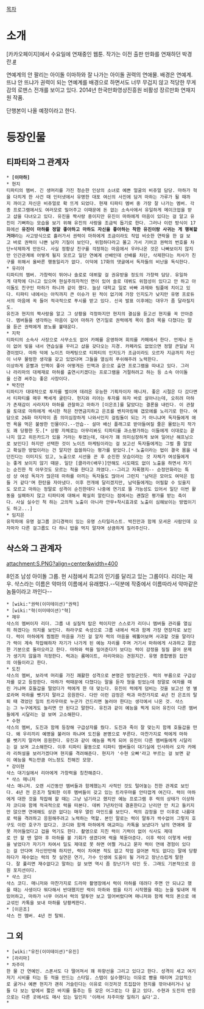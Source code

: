 [[목차]]

= 소개 =
[카카오페이지]에서 수요일에 연재중인 웹툰. 작가는 이전 출판 만화를 연재하던 박경란.[http://page.kakao.com/home/46908316?navi=1&inkatalk=0 #]

연예계의 안 팔리는 아이돌 이마하와 잘 나가는 아이돌 권력의 연애물. 배경은 연예계. 뜨냐 안 뜨냐가 권력이 되는 연예계를 배경으로 하면서도 너무 무겁지 않고 적당한 무게감의 로맨스 전개를 보이고 있다. 2014년 한국만화영상진흥원 비활성 장르만화 연재지원 작품.

단행본이 나올 예정이라고 한다.
= 등장인물 =
== 티파티와 그 관계자 ==
 * '''[이마하]'''
 * 현지
 티파티의 멤버. 긴 생머리를 가진 청순한 인상의 소녀로 예쁜 얼굴의 비쥬얼 담당. 마하가 혁을 다치게 한 사건 때 인터넷에서 유명한 대포 여신의 사진에 담겨 마하는 가루가 될 때까지 까이고 자신은 비쥬얼로 확 뜨게 되었다. 현재 티파티 멤버 중 가장 잘 나가는 멤버. 각종 프로그램에서도 여러모로 밀어주고 이때문에 돈 없는 소속사에서 유일하게 메이크업을 받고 샵을 다녀오고 있다. 유진을 짝사랑 중이지만 유진이 마하에게 마음이 있다는 걸 알고 유진이 기뻐하는 모습을 보기 위해 유진의 사랑을 조금씩 돕기로 한다. 그러나 이런 방식이 17화에선 '''유진이 마하를 정말 좋아하고 마하도 자신을 좋아하는 착한 유진이랑 사귀는 게 행복할 거야'''라는 사고방식으로 흘러가서 권력이 마하에게 조금이라도 작업 비슷한 연락을 한 걸 보고 바로 권력이 나쁜 남자 기질이 보인다, 위험하다라고 몰고 가서 기어코 권력의 번호를 차단+삭제하게 만든다. 사실 정황상 친구를 걱정하는 마음에서 우러나온 것은 나빠보이지 않지만 인간관계에 어떻게 될지 모르고 일단 연예계 선배인데 선배를 차단, 삭제한다는 처사가 친구를 위해서 올바른 행동일리가 없다. 이덕에 17화의 댓글에서 독자들의 비난을 독식한다.
 * 유리아
 티파티의 멤버. 가창력이 뛰어나 솔로로 데뷔할 걸 권유받을 정도의 가창력 담당. 유일하게 대학에 다니고 있으며 현실주의자적인 면이 있어 솔로 데뷔도 위험성이 있다고 안 하고 아이돌도 친구인 마하가 하니까 같이 했다. 늘상 대학교 일로 바빠 과제와 팀플에 치이고 있다. 티파티 내에서는 아직까지 큰 이슈가 된 적이 없기에 가장 인지도가 낮지만 유명 프로듀서의 마음에 꼭 들어 적극적으로 푸시를 받고 있다. 신곡 발표 이후에는 대우가 좀 달라질지도.
 유진과 현지의 짝사랑을 알고 그 상황을 걱정하지만 현지의 결심을 듣고선 현지를 꼭 안아준다. 멤버들을 생각하는 마음이 깊어 마하가 연기일로 권력에게 목이 졸려 목을 다쳤다는 말을 듣곤 권력에게 분노를 불태운다.
 * 지학
 티파티의 소속사 사장으로 사무소도 없어 카페를 운영하며 회의를 카페에서 한다. 언제나 돈이 없어 빚을 내서 연습실을 꾸리고 샵을 갖다오는 지경. 카페라도 없었으면 정말 큰일날 지경이었다. 마하 덕에 노이즈 마케팅으로 티파티의 인지도가 조금이라도 오르자 지금까지 자신이 너무 물렁한 생각을 갖고 있었다며 그들을 열심히 푸쉬해주려 노력한다.
 이상하게 운빨과 인맥이 좋아 어떻게든 인맥과 운으로 출연 프로그램을 따내고 있다. 그러나 라리마의 대체재로 마하를 출연시키겠다는 프로그램을 거절하려고 하는 등 소속 아이돌을 신경 써주는 좋은 사장이다.
 * 박진만
 티파티가 대대적으로 투자를 벌이며 데려온 유능한 기획자이자 매니저. 좋은 시절은 다 갔다면서 티파티를 매우 빡세게 굴린다. 현지와 리아는 투자를 하자 바로 살아나는데, 오히려 마하가 존재감이 사라지자 마하를 관찰하고 마하가 [이은조]를 닮았다는 결론을 내린다. 이 관찰을 토대로 마하에게 섹시한 척은 전면금지하고 은조를 벤치마킹해 갭모에를 노리기로 한다. 여담으로 26화 마지막이 좀 의미심장하게 나와서인지 걸림돌이 되는 거 아니냐며 독자들에게 애먼 욕을 먹은 불쌍한 인물이다.--안습-- 설마 배신 플래그로 받아들여질 줄은 몰랐는지 작가도 꽤 당황한 듯.[* 상황 자체로는 아무리봐도 티파티를 과소평가하는 이들에게 이대로는 끝나지 않고 히든카드가 있을 거라는 투였는데, 대사가 꽤 의미심장하게 보여 일어난 해프닝으로 보인다] 하지만 선택한 것이 노이즈 마케팅이라는 걸 보고선 독자들에게는 그럴 줄 알았고 확실한 방법이라는 건 알지만 씁쓸하다는 평가를 받았다.[* 노출이라는 법이 결국 몸을 내던진다는 이미지도 있고, 노출으로 시선을 끈 후 순진한 모습이라는 것 자체가 여성들에게는 좋게 보이지 않기 때문. 일단 [클라라(배우)]만해도 시도때도 없이 노출을 하면서 자기는 순진한 척 아무것도 모르는 척을 한다고 까였다.--그리고 자폭했지-- 순정만화라는 특성 상 여성 독자가 많은데 마하를 아끼는 독자들도 많아서 그런지 '남덕은 모아도 여덕은 힘들 거 같다'며 한탄을 자아냈다. 이후 전개에 달리겠지만, 남덕들에게는 어필할 수 있을지도 모르고 마하는 정말로 성격이 순진한데다 나중에 연기로 뜰 가능성도 있어서 일단 이번 활동을 실패하지 않고 티파티에 대해서 확실히 알린다는 점에서는 괜찮은 평가를 받는 축이다. 사실 실수인 척 하는 고의적 노출이 아니라 안무+착시효과로 노출이 심해보이는 방법이기도 하고...]
 * 임지은
 유학파에 유명 걸그룹 코디경력이 있는 유명 스타일리스트. 박진만과 함께 모셔온 사람인데 오자마자 다른 걸그룹도 다 하니 밥을 먹지 말자며 상큼하게 질러주신다.

== 샥스와 그 관계자 ==

attachment:S.PNG?align=center&width=400

8인조 남성 아이돌 그룹. 현 시점에서 최고의 인기를 달리고 있는 그룹이다. 리더는 재우. 샥스라는 이름은 악마의 이름에서 유래했다.--덕분에 작중에서 이름따라서 악마같은 놈들이라고 까인다--

 * [wiki:"권력(이미테이션)"권력]
 * [wiki:"혁(이미테이션)"혁]
 * 재우
 샥스의 멤버이자 리더. 그룹 내 실질적 탑은 력이지만 스스로가 리더니 멤버들 관리를 열심히 하겠다는 의지를 보인다. 하라구로 속성으로 그룹 내에서 력과 함께 가장 연장자로 보인다. 력이 마하에게 찜찜한 마음을 가진 걸 알자 력의 마음을 꿰뚫어보며 사과할 것을 말리다가 력이 계속 착잡해하자 자기가 나가게 된 예능 자리를 주며 거기서 마하에게 사과하고 깔끔한 기분으로 돌아오라고 한다. 마하와 력을 밀어준다기 보다는 력이 감정을 질질 끌어 문제가 생기지 않을까 걱정한다. 력과는 룸메이트, 라리마와는 견원지간. 유명 종합병원 집안의 아들이라고 한다.
 * 도진
 샥스의 멤버, 보라색 머리를 가진 쾌활한 성격으로 본명은 방정군인듯. 력의 부름으로 구급상자를 갖고 등장한다. 마하가 력때문에 다쳤다는 말을 듣자 형을 믿었는데 정말로 여자를 때린 거냐며 호들갑을 떨었다가 력에게 한 대 맞는다. 유진이 력에게 덤비는 것을 보고선 영 별로라며 마하를 뺏기지 말라고 응원한다. 다만 이런 감정은 력과 마찬가지로 4년 전 은조의 탈퇴 때 겪었던 일의 트라우마로 누군가 건드리면 눌러야 한다는 생각에서 나온 것. 샥스는 그 누구에게도 눌리면 안 된다고 말한다. 유진과 같이 예능을 찍게 되어 유진이 다른 멤버들에게 시달리는 걸 보며 고소해한다.
 * 수현
 샥스의 멤버, 도진과 함께 등장해 구급상자를 줬다. 도진과 죽이 잘 맞는지 함께 호들갑을 떤다. 왜 우리끼리 예명을 불러야 하냐며 도진을 본명으로 부른다. 마찬가지로 력에게 마하를 뺏기지 말라며 응원한다. 유진과 같이 예능을 찍게 되어 유진이 다른 멤버들에게 시달리는 걸 보며 고소해한다. 이후 티파티 활동으로 티파티 멤버들이 대기실에 인사하러 오자 카메라 리허설을 보러가겠다며 현지를 격려해준다. 현지가 '수현 오빠'라고 부르는 걸 보면 같이 예능을 찍는만큼 어느정도 친해진 모양.
 * 강이현
 샥스 대기실에서 리아에게 가창력을 칭찬해준다.
 * 샥스 매니저
 샥스 매니저. 오랜 시간동안 멤버들과 함께했는지 사적인 것도 털어놓는 친한 관계로 보인다. 4년 전 은조가 탈퇴한 이후 멤버들이 갖고 있는 트라우마를 안타깝게 여긴다. 력이 마하에게 대한 것을 착잡해 할 때는 그냥 넘기라고 했지만 예능 프로그램 후 력의 상태가 이상하자 코디와 함께 적극적으로 력을 떠본다. 데뷔 7년차인데 결혼한다고 난리만 안 치고 들키지만 않으면 연애해도 상관 없다는 매우 열린 마인드를 보인다. 력의 감정을 안 이후로 나름대로 력을 격려하고 응원해주려고 노력하는 역할. 본인 말로는 력이 말투가 싹수없어 그렇지 호구도 이런 호구가 없다고. 코디와 함께 마하에게 애교떠는 카톡을 보냈다가 남의 연애에 잘못 끼어들었다고 겁을 먹기도 한다. 촬영으로 지친 력이 기력이 없어 식사도 제대로 안 할 땐 얼마 후 마하를 볼 기회가 생겼다며 력을 북돋아준다. 이후 력이 이렇게 바람을 넣었다가 자기가 차여서 일도 제대로 못 하면 어쩔 거냐고 묻자 력이 연애 경험이 있다는 걸 안다며 자신만만해 하지만, 력이 차여본 적도 없고 작업 걸어본 적도 없다는 말에 당황하다가 재수없는 력의 첫 실연은 연기, 가수 인생에 도움이 될 거라고 장난스럽게 말한다. 잘 풀리면 재수없다고 말하는 걸 보면 역시 좀 장난기가 섞인 듯. 그래도 기본적으로 응원 포지션이다.
 * 샥스 코디
 샥스 코디. 매니저와 마찬가지로 드라마 촬영장에서 력이 마하를 데려다 주면 안 되냐고 했을 때는 사생이다 뭐다해서 반대했지만 력이 마하와 썸을 타기 시작했을 때는 눈을 빛내며 재밌어하고, 마하가 너무 어려서 력의 말투만 보고 얼어버렸다며 매니저와 함께 력의 폰으로 애교섞인 카톡을 보내 마하를 당황케한다.
 * [이은조]
 샥스 전 멤버. 4년 전 탈퇴.

== 그 외 ==
 * [wiki:"유진(이미테이션)"유진]
 * [라리마]
 * 차주미
 한 물 간 연예인. 스폰서도 다 떨어져서 꽤 하향선을 그리고 있다고 한다. 성격이 세고 여기저기 시비를 터는 등 적을 만드는 스타일. 스탭이 실수했다는 이유로 뺨을 때리며 고압적으로 굴거나 예쁜 현지가 괜히 거슬린다는 이유로 이것저것 트집잡아 현지를 깎아내리거나 남들 다 보는 앞에서 짧은 바지를 들추는 등 갖은 어그로는 다 끌고 있다. 수현과 도진의 반응으로는 다른 곳에서도 매사 있는 일인지 '이래서 차주미랑 일하기 싫다'고.
 *
